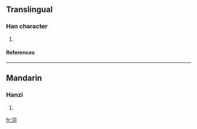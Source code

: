 ==Translingual==

===Han character===
{{Han char|rn=85|rad=水|as=05|sn=8|four=3712<sub>0</sub>|canj=水尸一口 (ESMR)}}

# {{defn|Han}}

====References====
{{Han ref|kx=0614.140|dkj=17262|hdz=31595.060|uh=6CC0|ud=27840|bh=CD47|bd=52551}}

----
==Mandarin==
===Hanzi===
{{cmn-hanzi|pin=[[jū]] (ju1), [[sī]] (si1)|wg=chü<sup>1</sup>, ssu<sup>1</sup>}}
# {{defn|Mandarin}}

[[fr:泀]]